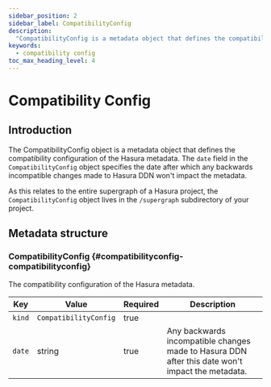 ```yaml
---
sidebar_position: 2
sidebar_label: CompatibilityConfig
description:
  "CompatibilityConfig is a metadata object that defines the compatibility configuration of the Hasura metadata."
keywords:
  - compatibility config
toc_max_heading_level: 4
---
```


# Compatibility Config

## Introduction

The CompatibilityConfig object is a metadata object that defines the compatibility configuration of the Hasura metadata.
The `date` field in the `CompatibilityConfig` object specifies the date after which any backwards incompatible changes
made to Hasura DDN won't impact the metadata.

As this relates to the entire supergraph of a Hasura project, the `CompatibilityConfig` object lives in the
`/supergraph` subdirectory of your project.

## Metadata structure

### CompatibilityConfig {#compatibilityconfig-compatibilityconfig}

The compatibility configuration of the Hasura metadata.

| Key    | Value                 | Required | Description                                                                                      |
| ------ | --------------------- | -------- | ------------------------------------------------------------------------------------------------ |
| `kind` | `CompatibilityConfig` | true     |                                                                                                  |
| `date` | string                | true     | Any backwards incompatible changes made to Hasura DDN after this date won't impact the metadata. |

